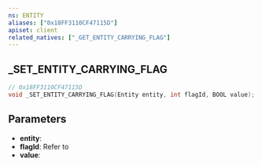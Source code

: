 ```yaml
---
ns: ENTITY
aliases: ["0x18FF3110CF47115D"]
apiset: client
related_natives: ["_GET_ENTITY_CARRYING_FLAG"]
---
```

## _SET_ENTITY_CARRYING_FLAG

```c
// 0x18FF3110CF47115D
void _SET_ENTITY_CARRYING_FLAG(Entity entity, int flagId, BOOL value);
```


## Parameters
* **entity**:
* **flagId**: Refer to <EmbeddedEnum name="CCarryingFlags__Flags" />
* **value**:

